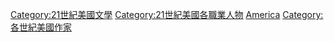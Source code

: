 {{Commons category|21st-century writers from the United States}}
{{Portal|美國|文學|人物}}
{{CatPair|20世紀美國作家|22世紀美國作家}}

[[Category:21世紀美國文學|Category:21世紀美國文學]]
[[Category:21世紀美國各職業人物|Category:21世紀美國各職業人物]]
[[Category:21世紀作家|America]]
[[Category:各世紀美國作家|Category:各世紀美國作家]]